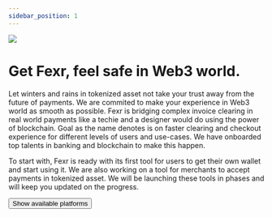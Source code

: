 ```yaml
---
sidebar_position: 1
---
```


<div class="max-w-xl mx-auto">
  <div class="scale-75">
    <img src="/img/web3Auth.svg"/>
  </div>
  <h1 class="text-center">Get Fexr, feel safe in Web3 world.</h1>

</div>

Let winters and rains in tokenized asset not take your trust away from the future of payments. We are commited to make your experience in Web3 world as smooth as possible. Fexr is bridging complex invoice clearing in real world payments like a techie and a designer would do using the power of blockchain. Goal as the name denotes is on faster clearing and checkout experience for different levels of users and use-cases. We have onboarded top talents in banking and blockchain to make this happen.

To start with, Fexr is ready with its first tool for users to get their own wallet and start using it. We are also working on a tool for merchants to accept payments in tokenized asset. We will be launching these tools in phases and will keep you updated on the progress.


<div class="max-w-xl mx-auto">

<div class="flex space-x-2 justify-center">
<a
  href="/#dl"
>
    <button type="button" class="inline-block px-6 py-2.5 bg-blue-600 text-white font-medium text-xs leading-tight uppercase rounded shadow-md hover:bg-blue-700 hover:shadow-lg focus:bg-blue-700 focus:shadow-lg focus:outline-none focus:ring-0 active:bg-blue-800 active:shadow-lg transition duration-150 ease-in-out border-white">Show available platforms</button>
  </a>
</div>
</div>